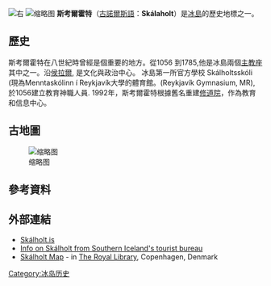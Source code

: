 {{globalize}}
[[File:SkalholtInWinter.jpg|右]]
[[File:Catedral_de_Skálholt,_Suðurland,_Islandia,_2014-08-16,_DD_135.JPG|缩略图]]
'''斯考爾霍特'''（[[古諾爾斯語|古諾爾斯語]]：'''Skálaholt'''）是[[冰島|冰島]]的歷史地標之一。

== 歷史 ==
斯考爾霍特在八世紀時曾經是個重要的地方。從1056 到1785,他是冰島兩個[[主教座|主教座]]其中之一。沿[[侯拉爾|侯拉爾]], 是文化與政治中心。 冰島第一所官方學校 Skálholtsskóli (現為Menntaskólinn í Reykjavík大學的體育館。(Reykjavík Gymnasium, MR), 於1056建立教育神職人員. 1992年，斯考爾霍特根據舊名重建[[修道院|修道院]]，作為教育和信息中心。

== 古地圖 ==
[[File:Skálholt-Karte.png|缩略图]]

== 參考資料 ==
<div class="reflist" style="list-style-type: decimal;">
<references /></div>

== 外部連結 ==
* [http://www.skalholt.is/ Skálholt.is] {{Wayback|url=http://www.skalholt.is/ |date=20160905135001 }}
* [http://wayback.vefsafn.is/wayback/20040621160428/http%3A//south.is/skalholt.html Info on Skálholt from Southern Iceland's tourist bureau]
* [https://web.archive.org/web/20160527061329/http://www.kb.dk/permalink/2006/manus/678/eng/ Skálholt Map] - in [[丹麦皇家图书馆|The Royal Library]], Copenhagen, Denmark

[[Category:冰岛历史|Category:冰岛历史]]